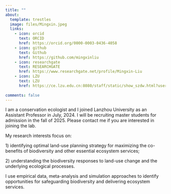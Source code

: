 ```yaml
---
title: ""
about:
  template: trestles
  image: files/Mingxin.jpeg
  links:
    - icon: orcid
      text: ORCID
      href: https://orcid.org/0000-0003-0436-4058
    - icon: github
      text: Github
      href: https://github.com/mingxinliu
    - icon: researchgate
      text: RESEARCHGATE
      href: https://www.researchgate.net/profile/Mingxin-Liu
    - icon: LZU
      text: LZU
      href: https://ce.lzu.edu.cn:8080/staff/static/show_szdw.html?userId=b43f490217c647ccb52c4c12671d5fe2
      
comments: false
---
```


I am a conservation ecologist and I joined Lanzhou University as an
Assistant Professor in July, 2024. I will be recruiting master students
for admission in the fall of 2025. Please contact me if you are
interested in joining the lab.

My research interests focus on:

1\) identifying optimal land-use planning strategy for maximizing the
co-benefits of biodiversity and other essential ecosystem services;

2\) understanding the biodiversity responses to land-use change and the
underlying ecological processes.

I use empirical data, meta-analysis and simulation approaches to
identify opportunities for safeguarding biodiversity and delivering
ecosystem services.
